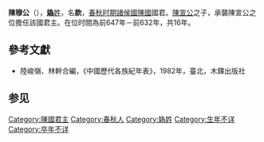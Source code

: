 '''陳穆公'''（{{bd|？||前632年||}}），[[妫姓|'''媯'''姓]]，名'''款'''，[[春秋时期|春秋时期]][[諸侯國|諸侯國]][[陳國|陳國]]國君。[[陳宣公|陳宣公]]之子，承襲陳宣公之位擔任該國君主。在位时間為前647年－前632年，共16年。

==參考文獻==
*陸峻嶺、林幹合編，《中國歷代各族紀年表》，1982年，臺北，木鐸出版社
==参见==
{{start box}}
{{s-before|[[陳宣公|陳宣公]]}}
{{s-title|[[春秋时期|春秋]][[陳國|陳國]]君主|在位：前647年－前632年<br>（共16年）}}
{{s-after|[[陳共公|陳共公]]}}
{{end box}}
{{陈国君主}}
[[Category:陳國君主|Category:陳國君主]]
[[Category:春秋人|Category:春秋人]]
[[Category:媯姓|Category:媯姓]]
[[Category:生年不详|Category:生年不详]]
[[Category:卒年不详|Category:卒年不详]]